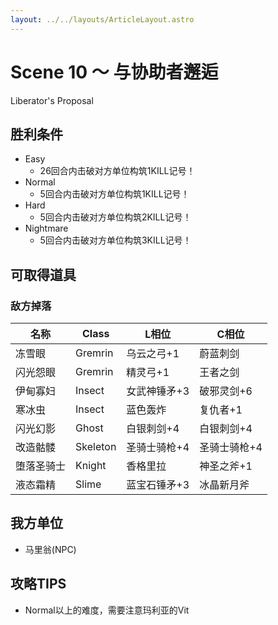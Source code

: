 ```yaml
---
layout: ../../layouts/ArticleLayout.astro
---
```

# Scene 10 ～ 与协助者邂逅  

Liberator's Proposal

## 胜利条件 

- Easy
  - 26回合内击破对方单位构筑1KILL记号！
- Normal
  - 5回合内击破对方单位构筑1KILL记号！
- Hard
  - 5回合内击破对方单位构筑2KILL记号！
- Nightmare
  - 5回合内击破对方单位构筑3KILL记号！

## 可取得道具 

### 敌方掉落

|名称|Class|L相位|C相位|
|---|---|---|---|
|冻雪眼|Gremrin|乌云之弓+1|蔚蓝刺剑|
|闪光怨眼|Gremrin|精灵弓+1|王者之剑|
|伊甸寡妇|Insect|女武神锤矛+3|破邪灵剑+6|
|寒冰虫|Insect|蓝色轰炸|复仇者+1|
|闪光幻影|Ghost|白银刺剑+4|白银刺剑+4|
|改造骷髅|Skeleton|圣骑士骑枪+4|圣骑士骑枪+4|
|堕落圣骑士|Knight|香格里拉|神圣之斧+1|
|液态霜精|Slime|蓝宝石锤矛+3|冰晶新月斧|

## 我方单位 

- 马里翁(NPC)

## 攻略TIPS 

- Normal以上的难度，需要注意玛利亚的Vit

